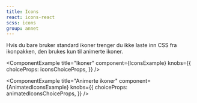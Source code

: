 ```yaml
---
title: Icons
react: icons-react
scss: icons
group: annet
---
```



Hvis du bare bruker standard ikoner trenger du ikke laste inn CSS fra ikonpakken, den brukes kun til animerte ikoner.

<ComponentExample
    title="Ikoner"
    component={IconsExample}
    knobs={{
        choiceProps: iconsChoiceProps,
    }}
/>

<ComponentExample
    title="Animerte ikoner"
    component={AnimatedIconsExample}
    knobs={{
        choiceProps: animatedIconsChoiceProps,
    }}
/>
